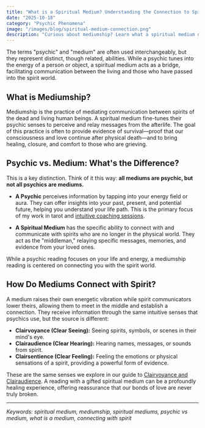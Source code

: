 ```yaml
---
title: "What is a Spiritual Medium? Understanding the Connection to Spirit"
date: "2025-10-18"
category: "Psychic Phenomena"
image: "/images/blog/spiritual-medium-connection.png"
description: "Curious about mediumship? Learn what a spiritual medium does, the difference between a psychic and a medium, and how they connect with the spirit world to bring messages of healing."
---
```


The terms "psychic" and "medium" are often used interchangeably, but they represent distinct, though related, abilities. While a psychic tunes into the energy of a person or object, a spiritual medium acts as a bridge, facilitating communication between the living and those who have passed into the spirit world.

## What is Mediumship?

Mediumship is the practice of mediating communication between spirits of the dead and living human beings. A spiritual medium fine-tunes their psychic senses to perceive and relay messages from the afterlife. The goal of this practice is often to provide evidence of survival—proof that our consciousness and love continue after physical death—and to bring healing, closure, and comfort to those who are grieving.

## Psychic vs. Medium: What's the Difference?

This is a key distinction. Think of it this way: **all mediums are psychic, but not all psychics are mediums.**

- **A Psychic** perceives information by tapping into your energy field or aura. They can offer insights into your past, present, and potential future, helping you understand your life path. This is the primary focus of my work in tarot and [intuitive coaching sessions](/services).

- **A Spiritual Medium** has the specific ability to connect with and communicate with spirits who are no longer in the physical world. They act as the "middleman," relaying specific messages, memories, and evidence from your loved ones.

While a psychic reading focuses on your life and energy, a mediumship reading is centered on connecting you with the spirit world.

## How Do Mediums Connect with Spirit?

A medium raises their own energetic vibration while spirit communicators lower theirs, allowing them to meet in the middle and establish a connection. They receive information through the same intuitive senses that psychics use, but the source is different:

- **Clairvoyance (Clear Seeing):** Seeing spirits, symbols, or scenes in their mind's eye.
- **Clairaudience (Clear Hearing):** Hearing names, messages, or sounds from spirit.
- **Clairsentience (Clear Feeling):** Feeling the emotions or physical sensations of a spirit, providing a powerful form of evidence.

These are the same senses we explore in our guide to [Clairvoyance and Clairaudience](/blog/clairvoyance-and-clairaudience-tuning-into-your-psychic-senses). A reading with a gifted spiritual medium can be a profoundly healing experience, offering reassurance that our bonds of love are never truly broken.

---
*Keywords: spiritual medium, mediumship, spiritual mediums, psychic vs medium, what is a medium, connecting with spirit*